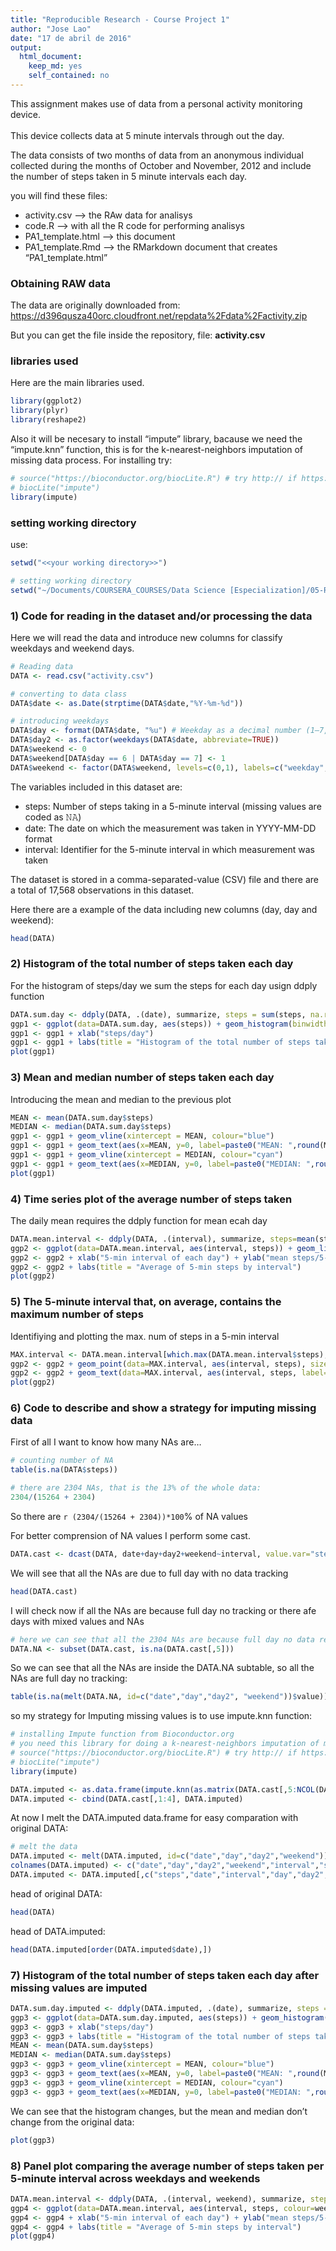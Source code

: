 ```yaml
---
title: "Reproducible Research - Course Project 1"
author: "Jose Lao"
date: "17 de abril de 2016"
output: 
  html_document: 
    keep_md: yes
    self_contained: no
---
```

This assignment makes use of data from a personal activity monitoring device.
<br><br>
This device collects data at 5 minute intervals through out the day.

The data consists of two months of data from an anonymous individual collected during the months of October and November, 2012 and include the number of steps taken in 5 minute intervals each day.

you will find these files:

* activity.csv --> the RAw data for analisys
* code.R --> with all the R code for performing analisys
* PA1_template.html --> this document
* PA1_template.Rmd --> the RMarkdown document that creates "PA1_template.html"


### Obtaining RAW data

The data are originally downloaded from: [https://d396qusza40orc.cloudfront.net/repdata%2Fdata%2Factivity.zip](https://d396qusza40orc.cloudfront.net/repdata%2Fdata%2Factivity.zip)

But you can get the file inside the repository, file: **activity.csv**


### libraries used
Here are the main libraries used.

```r
library(ggplot2)
library(plyr)
library(reshape2)
```

Also it will be necesary to install "impute" library, bacause we need the "impute.knn" function, this is for the k-nearest-neighbors imputation of missing data process. For installing try:

```r
# source("https://bioconductor.org/biocLite.R") # try http:// if https:// URLs are not supported
# biocLite("impute")
library(impute)
```


### setting working directory
use:
```r
setwd("<<your working directory>>")
```

```r
# setting working directory
setwd("~/Documents/COURSERA_COURSES/Data Science [Especialization]/05-Reproducible Research_Rscripts/week1")
```


### 1) Code for reading in the dataset and/or processing the data

Here we will read the data and introduce new columns for classify weekdays and weekend days.

```r
# Reading data
DATA <- read.csv("activity.csv")

# converting to data class
DATA$date <- as.Date(strptime(DATA$date,"%Y-%m-%d"))

# introducing weekdays
DATA$day <- format(DATA$date, "%u") # Weekday as a decimal number (1–7, Monday is 1)
DATA$day2 <- as.factor(weekdays(DATA$date, abbreviate=TRUE))
DATA$weekend <- 0
DATA$weekend[DATA$day == 6 | DATA$day == 7] <- 1
DATA$weekend <- factor(DATA$weekend, levels=c(0,1), labels=c("weekday","weekend"))
```

The variables included in this dataset are:

* steps: Number of steps taking in a 5-minute interval (missing values are coded as 𝙽𝙰)
* date: The date on which the measurement was taken in YYYY-MM-DD format
* interval: Identifier for the 5-minute interval in which measurement was taken

The dataset is stored in a comma-separated-value (CSV) file and there are a total of 17,568 observations in this dataset.

Here there are a example of the data including new columns (day, day and weekend):
```r
head(DATA)
```


### 2) Histogram of the total number of steps taken each day

For the histogram of steps/day we sum the steps for each day usign ddply function

```r
DATA.sum.day <- ddply(DATA, .(date), summarize, steps = sum(steps, na.rm=TRUE)) # DATA statistics by day
ggp1 <- ggplot(data=DATA.sum.day, aes(steps)) + geom_histogram(binwidth=500)
ggp1 <- ggp1 + xlab("steps/day")
ggp1 <- ggp1 + labs(title = "Histogram of the total number of steps taken each day")
plot(ggp1)
```


### 3) Mean and median number of steps taken each day
Introducing the mean and median to the previous plot
```r
MEAN <- mean(DATA.sum.day$steps)
MEDIAN <- median(DATA.sum.day$steps)
ggp1 <- ggp1 + geom_vline(xintercept = MEAN, colour="blue")
ggp1 <- ggp1 + geom_text(aes(x=MEAN, y=0, label=paste0("MEAN: ",round(MEAN,1))), colour="blue", size=5, angle=90, hjust=-1, vjust=-0.5)
ggp1 <- ggp1 + geom_vline(xintercept = MEDIAN, colour="cyan")
ggp1 <- ggp1 + geom_text(aes(x=MEDIAN, y=0, label=paste0("MEDIAN: ",round(MEDIAN,1))), colour="cyan", size=5, angle=90, hjust=-1, vjust=-0.5)
plot(ggp1)
```


### 4) Time series plot of the average number of steps taken

The daily mean requires the ddply function for mean ecah day

```r
DATA.mean.interval <- ddply(DATA, .(interval), summarize, steps=mean(steps, na.rm=TRUE))
ggp2 <- ggplot(data=DATA.mean.interval, aes(interval, steps)) + geom_line(size=1)
ggp2 <- ggp2 + xlab("5-min interval of each day") + ylab("mean steps/5-min")
ggp2 <- ggp2 + labs(title = "Average of 5-min steps by interval")
plot(ggp2)
```


### 5) The 5-minute interval that, on average, contains the maximum number of steps

Identifiying and plotting the max. num of steps in a 5-min interval

```r
MAX.interval <- DATA.mean.interval[which.max(DATA.mean.interval$steps), ]
ggp2 <- ggp2 + geom_point(data=MAX.interval, aes(interval, steps), size=2, color="red")
ggp2 <- ggp2 + geom_text(data=MAX.interval, aes(interval, steps, label=paste0("MAX:",round(MAX.interval$steps,1)," steps at interval: ",MAX.interval$interval)), size=4, color="red", hjust=-0.1)
plot(ggp2)
```


### 6) Code to describe and show a strategy for imputing missing data
First of all I want to know how many NAs are...
```r
# counting number of NA
table(is.na(DATA$steps))

# there are 2304 NAs, that is the 13% of the whole data:
2304/(15264 + 2304)
```
So there are `r (2304/(15264 + 2304))*100`% of NA values

For better comprension of NA values I perform some cast.
```r
DATA.cast <- dcast(DATA, date+day+day2+weekend~interval, value.var="steps")
```

We will see that all the NAs are due to full day with no data tracking
```r
head(DATA.cast)
```

I will check now if all the NAs are because full day no tracking or there afe days with mixed values and NAs
```r
# here we can see that all the 2304 NAs are because full day no data recording (DATA.NA subseting)
DATA.NA <- subset(DATA.cast, is.na(DATA.cast[,5]))
```

So we can see that all the NAs are inside the DATA.NA subtable, so all the NAs are full day no tracking:
```r
table(is.na(melt(DATA.NA, id=c("date","day","day2", "weekend"))$value))
```

so my strategy for Imputing missing values is to use impute.knn function:
```r
# installing Impute function from Bioconductor.org
# you need this library for doing a k-nearest-neighbors imputation of missing data 
# source("https://bioconductor.org/biocLite.R") # try http:// if https:// URLs are not supported
# biocLite("impute")
library(impute)

DATA.imputed <- as.data.frame(impute.knn(as.matrix(DATA.cast[,5:NCOL(DATA.cast)]))$data)
DATA.imputed <- cbind(DATA.cast[,1:4], DATA.imputed)
```

At now I melt the DATA.imputed data.frame for easy comparation with original DATA:
```r
# melt the data
DATA.imputed <- melt(DATA.imputed, id=c("date","day","day2","weekend"))
colnames(DATA.imputed) <- c("date","day","day2","weekend","interval","steps")
DATA.imputed <- DATA.imputed[,c("steps","date","interval","day","day2","weekend")]
```

head of original DATA:
```r
head(DATA)
```


head of DATA.imputed:
```r
head(DATA.imputed[order(DATA.imputed$date),])
```


### 7) Histogram of the total number of steps taken each day after missing values are imputed
```r
DATA.sum.day.imputed <- ddply(DATA.imputed, .(date), summarize, steps = sum(steps, na.rm=TRUE)) # DATA statistics by day
ggp3 <- ggplot(data=DATA.sum.day.imputed, aes(steps)) + geom_histogram(binwidth=500)
ggp3 <- ggp3 + xlab("steps/day")
ggp3 <- ggp3 + labs(title = "Histogram of the total number of steps taken each day (NA data imputed)")
MEAN <- mean(DATA.sum.day$steps)
MEDIAN <- median(DATA.sum.day$steps)
ggp3 <- ggp3 + geom_vline(xintercept = MEAN, colour="blue")
ggp3 <- ggp3 + geom_text(aes(x=MEAN, y=0, label=paste0("MEAN: ",round(MEAN,1))), colour="blue", size=5, angle=90, hjust=-1, vjust=-0.5)
ggp3 <- ggp3 + geom_vline(xintercept = MEDIAN, colour="cyan")
ggp3 <- ggp3 + geom_text(aes(x=MEDIAN, y=0, label=paste0("MEDIAN: ",round(MEDIAN,1))), colour="cyan", size=5, angle=90, hjust=-1, vjust=-0.5)
```

We can see that the histogram changes, but the mean and median don't change from the original data:
```r
plot(ggp3)
```


### 8) Panel plot comparing the average number of steps taken per 5-minute interval across weekdays and weekends
```r
DATA.mean.interval <- ddply(DATA, .(interval, weekend), summarize, steps=mean(steps, na.rm=TRUE))
ggp4 <- ggplot(data=DATA.mean.interval, aes(interval, steps, colour=weekend)) + geom_line(size=1) + facet_grid(weekend~.)
ggp4 <- ggp4 + xlab("5-min interval of each day") + ylab("mean steps/5-min")
ggp4 <- ggp4 + labs(title = "Average of 5-min steps by interval")
plot(ggp4)
```



